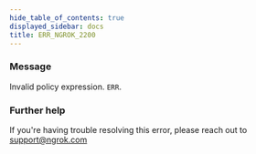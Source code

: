 ```yaml
---
hide_table_of_contents: true
displayed_sidebar: docs
title: ERR_NGROK_2200
---
```


### Message

Invalid policy expression.
`ERR`.

### Further help

If you're having trouble resolving this error, please reach out to [support@ngrok.com](mailto:support@ngrok.com?subject=Help%20with%20ERR_NGROK_2200)
